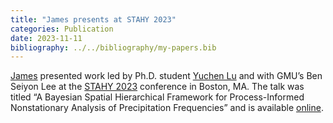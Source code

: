 ```yaml
---
title: "James presents at STAHY 2023"
categories: Publication
date: 2023-11-11
bibliography: ../../bibliography/my-papers.bib
---
```


[James](../../people/pi/james-doss-gollin.qmd) presented work led by Ph.D. student [Yuchen Lu](../../people/grad-students/yuchen-lu.qmd) and with GMU's Ben Seiyon Lee at the [STAHY 2023](https://drive.google.com/file/d/1oDXot_L1fcT43-55tkbU3pArizKmj8xb/view) conference in Boston, MA.
The talk was titled "A Bayesian Spatial Hierarchical Framework for Process-Informed Nonstationary Analysis of Precipitation Frequencies" and is available [online](https://jamesdossgollin.me/presentations-site/slides-public/2023-11-10-stahy.html#/title-slide).
